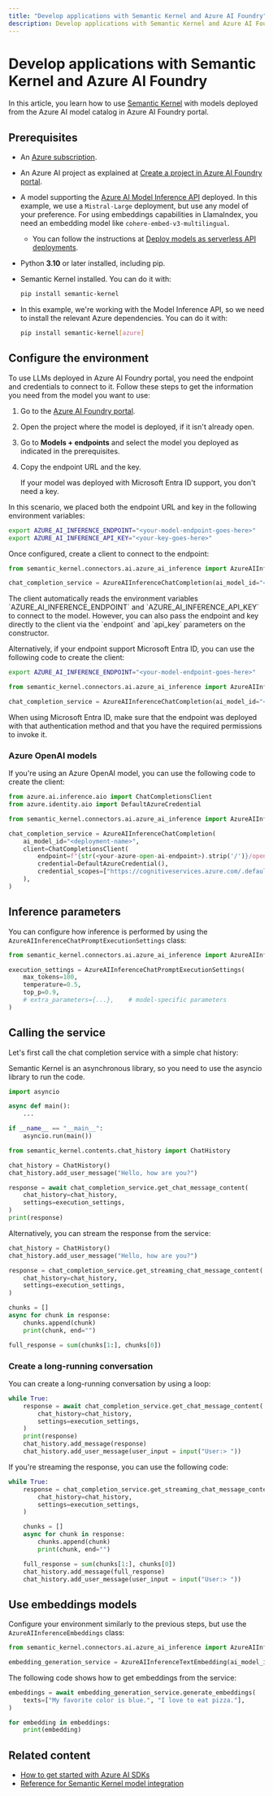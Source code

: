 ```yaml
---
title: "Develop applications with Semantic Kernel and Azure AI Foundry"
description: Develop applications with Semantic Kernel and Azure AI Foundry.
---
```


# Develop applications with Semantic Kernel and Azure AI Foundry

In this article, you learn how to use [Semantic Kernel](/semantic-kernel/overview/) with models deployed from the Azure AI model catalog in Azure AI Foundry portal.

## Prerequisites

- An [Azure subscription](https://azure.microsoft.com).
- An Azure AI project as explained at [Create a project in Azure AI Foundry portal](../create-projects).
- A model supporting the [Azure AI Model Inference API](../../../ai-foundry/model-inference/reference/reference-model-inference-api.md?tabs=python) deployed. In this example, we use a `Mistral-Large` deployment, but use any model of your preference. For using embeddings capabilities in LlamaIndex, you need an embedding model like `cohere-embed-v3-multilingual`.

  - You can follow the instructions at [Deploy models as serverless API deployments](../deploy-models-serverless).

- Python **3.10** or later installed, including pip.
- Semantic Kernel installed. You can do it with:

    ```bash
    pip install semantic-kernel
    ```

- In this example, we're working with the Model Inference API, so we need to install the relevant Azure dependencies. You can do it with:

    ```bash
    pip install semantic-kernel[azure]
    ```

## Configure the environment

To use LLMs deployed in Azure AI Foundry portal, you need the endpoint and credentials to connect to it. Follow these steps to get the information you need from the model you want to use:


<TipLeftPane />

1. Go to the [Azure AI Foundry portal](https://ai.azure.com/?cid=learnDocs).
1. Open the project where the model is deployed, if it isn't already open.
1. Go to **Models + endpoints** and select the model you deployed as indicated in the prerequisites.
1. Copy the endpoint URL and the key.

    <Tip>
    If your model was deployed with Microsoft Entra ID support, you don't need a key.
    </Tip>

In this scenario, we placed both the endpoint URL and key in the following environment variables:

```bash
export AZURE_AI_INFERENCE_ENDPOINT="<your-model-endpoint-goes-here>"
export AZURE_AI_INFERENCE_API_KEY="<your-key-goes-here>"
```

Once configured, create a client to connect to the endpoint:

```python
from semantic_kernel.connectors.ai.azure_ai_inference import AzureAIInferenceChatCompletion

chat_completion_service = AzureAIInferenceChatCompletion(ai_model_id="<deployment-name>")
```

<Tip>
The client automatically reads the environment variables `AZURE_AI_INFERENCE_ENDPOINT` and `AZURE_AI_INFERENCE_API_KEY` to connect to the model. However, you can also pass the endpoint and key directly to the client via the `endpoint` and `api_key` parameters on the constructor.
</Tip>

Alternatively, if your endpoint support Microsoft Entra ID, you can use the following code to create the client:

```bash
export AZURE_AI_INFERENCE_ENDPOINT="<your-model-endpoint-goes-here>"
```

```python
from semantic_kernel.connectors.ai.azure_ai_inference import AzureAIInferenceChatCompletion

chat_completion_service = AzureAIInferenceChatCompletion(ai_model_id="<deployment-name>")
```

<Note>
When using Microsoft Entra ID, make sure that the endpoint was deployed with that authentication method and that you have the required permissions to invoke it.
</Note>

### Azure OpenAI models

If you're using an Azure OpenAI model, you can use the following code to create the client:

```python
from azure.ai.inference.aio import ChatCompletionsClient
from azure.identity.aio import DefaultAzureCredential

from semantic_kernel.connectors.ai.azure_ai_inference import AzureAIInferenceChatCompletion

chat_completion_service = AzureAIInferenceChatCompletion(
    ai_model_id="<deployment-name>",
    client=ChatCompletionsClient(
        endpoint=f"{str(<your-azure-open-ai-endpoint>).strip('/')}/openai/deployments/{<deployment_name>}",
        credential=DefaultAzureCredential(),
        credential_scopes=["https://cognitiveservices.azure.com/.default"],
    ),
)
```

## Inference parameters

You can configure how inference is performed by using the `AzureAIInferenceChatPromptExecutionSettings` class:

```python
from semantic_kernel.connectors.ai.azure_ai_inference import AzureAIInferenceChatPromptExecutionSettings

execution_settings = AzureAIInferenceChatPromptExecutionSettings(
    max_tokens=100,
    temperature=0.5,
    top_p=0.9,
    # extra_parameters={...},    # model-specific parameters
)
```

## Calling the service

Let's first call the chat completion service with a simple chat history:

<Tip>
Semantic Kernel is an asynchronous library, so you need to use the asyncio library to run the code.

```python
import asyncio

async def main():
    ...

if __name__ == "__main__":
    asyncio.run(main())
```
</Tip>

```python
from semantic_kernel.contents.chat_history import ChatHistory

chat_history = ChatHistory()
chat_history.add_user_message("Hello, how are you?")

response = await chat_completion_service.get_chat_message_content(
    chat_history=chat_history,
    settings=execution_settings,
)
print(response)
```

Alternatively, you can stream the response from the service:

```python
chat_history = ChatHistory()
chat_history.add_user_message("Hello, how are you?")

response = chat_completion_service.get_streaming_chat_message_content(
    chat_history=chat_history,
    settings=execution_settings,
)

chunks = []
async for chunk in response:
    chunks.append(chunk)
    print(chunk, end="")

full_response = sum(chunks[1:], chunks[0])
```

### Create a long-running conversation

You can create a long-running conversation by using a loop:

```python
while True:
    response = await chat_completion_service.get_chat_message_content(
        chat_history=chat_history,
        settings=execution_settings,
    )
    print(response)
    chat_history.add_message(response)
    chat_history.add_user_message(user_input = input("User:> "))
```

If you're streaming the response, you can use the following code:

```python
while True:
    response = chat_completion_service.get_streaming_chat_message_content(
        chat_history=chat_history,
        settings=execution_settings,
    )

    chunks = []
    async for chunk in response:
        chunks.append(chunk)
        print(chunk, end="")

    full_response = sum(chunks[1:], chunks[0])
    chat_history.add_message(full_response)
    chat_history.add_user_message(user_input = input("User:> "))
```

## Use embeddings models

Configure your environment similarly to the previous steps, but use the `AzureAIInferenceEmbeddings` class:

```python
from semantic_kernel.connectors.ai.azure_ai_inference import AzureAIInferenceTextEmbedding

embedding_generation_service = AzureAIInferenceTextEmbedding(ai_model_id="<deployment-name>")
```

The following code shows how to get embeddings from the service:

```python
embeddings = await embedding_generation_service.generate_embeddings(
    texts=["My favorite color is blue.", "I love to eat pizza."],
)

for embedding in embeddings:
    print(embedding)
```

## Related content

- [How to get started with Azure AI SDKs](sdk-overview)
- [Reference for Semantic Kernel model integration](/semantic-kernel/concepts/ai-services/)
